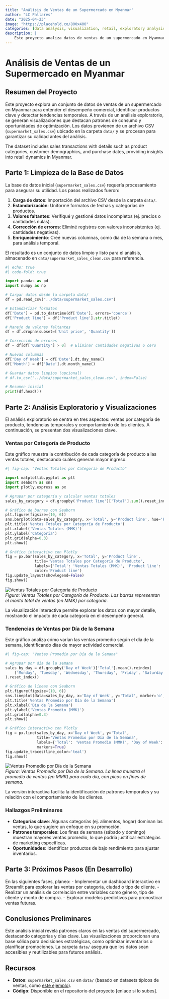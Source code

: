 ```yaml
---
title: "Análisis de Ventas de un Supermercado en Myanmar"
author: "LC Pallares"
date: "2025-04-23"
image: "https://placehold.co/800x400"
categories: [data analysis, visualization, retail, exploratory analysis]
description: |
    Este proyecto analiza datos de ventas de un supermercado en Myanmar para identificar patrones en el comportamiento de compra, productos más vendidos y tendencias temporales, utilizando visualizaciones interactivas y análisis exploratorio.
---
```


# Análisis de Ventas de un Supermercado en Myanmar

## Resumen del Proyecto

Este proyecto explora un conjunto de datos de ventas de un supermercado en Myanmar para entender el desempeño comercial, identificar productos clave y detectar tendencias temporales. A través de un análisis exploratorio, se generan visualizaciones que destacan patrones de consumo y oportunidades de optimización. Los datos provienen de un archivo CSV (`supermarket_sales.csv`) ubicado en la carpeta `data/` y se procesan para garantizar su calidad antes del análisis.

The dataset includes sales transactions with details such as product categories, customer demographics, and purchase dates, providing insights into retail dynamics in Myanmar.

## Parte 1: Limpieza de la Base de Datos

La base de datos inicial (`supermarket_sales.csv`) requería procesamiento para asegurar su utilidad. Los pasos realizados fueron:

1. **Carga de datos**: Importación del archivo CSV desde la carpeta `data/`.
2. **Estandarización**: Uniformé formatos de fechas y categorías de productos.
3. **Valores faltantes**: Verifiqué y gestioné datos incompletos (ej. precios o cantidades nulas).
4. **Corrección de errores**: Eliminé registros con valores inconsistentes (ej. cantidades negativas).
5. **Enriquecimiento**: Creé nuevas columnas, como día de la semana o mes, para análisis temporal.

El resultado es un conjunto de datos limpio y listo para el análisis, almacenado en `data/supermarket_sales_clean.csv` para referencia.

```python
#| echo: true
#| code-fold: true

import pandas as pd
import numpy as np

# Cargar datos desde la carpeta data/
df = pd.read_csv("../data/supermarket_sales.csv")

# Estandarizar formatos
df['Date'] = pd.to_datetime(df['Date'], errors='coerce')
df['Product line'] = df['Product line'].str.title()

# Manejo de valores faltantes
df = df.dropna(subset=['Unit price', 'Quantity'])

# Corrección de errores
df = df[df['Quantity'] > 0]  # Eliminar cantidades negativas o cero

# Nuevas columnas
df['Day of Week'] = df['Date'].dt.day_name()
df['Month'] = df['Date'].dt.month_name()

# Guardar datos limpios (opcional)
# df.to_csv("../data/supermarket_sales_clean.csv", index=False)

# Resumen inicial
print(df.head())
```

## Parte 2: Análisis Exploratorio y Visualizaciones

El análisis exploratorio se centra en tres aspectos: ventas por categoría de producto, tendencias temporales y comportamiento de los clientes. A continuación, se presentan dos visualizaciones clave.

### Ventas por Categoría de Producto

Este gráfico muestra la contribución de cada categoría de producto a las ventas totales, destacando cuáles generan mayor ingreso.

```python
#| fig-cap: "Ventas Totales por Categoría de Producto"

import matplotlib.pyplot as plt
import seaborn as sns
import plotly.express as px

# Agrupar por categoría y calcular ventas totales
sales_by_category = df.groupby('Product line')['Total'].sum().reset_index()

# Gráfico de barras con Seaborn
plt.figure(figsize=(10, 6))
sns.barplot(data=sales_by_category, x='Total', y='Product line', hue='Product line', palette='Blues_d')
plt.title('Ventas Totales por Categoría de Producto')
plt.xlabel('Ventas Totales (MMK)')
plt.ylabel('Categoría')
plt.grid(alpha=0.3)
plt.show()

# Gráfico interactivo con Plotly
fig = px.bar(sales_by_category, x='Total', y='Product line', 
             title='Ventas Totales por Categoría de Producto',
             labels={'Total': 'Ventas Totales (MMK)', 'Product line': 'Categoría'},
             color='Product line')
fig.update_layout(showlegend=False)
fig.show()
```

![Ventas Totales por Categoría de Producto](https://placehold.co/800x400)  
*Figura: Ventas Totales por Categoría de Producto. Las barras representan el monto total de ventas (en MMK) por categoría.*

La visualización interactiva permite explorar los datos con mayor detalle, mostrando el impacto de cada categoría en el desempeño general.

### Tendencias de Ventas por Día de la Semana

Este gráfico analiza cómo varían las ventas promedio según el día de la semana, identificando días de mayor actividad comercial.

```python
#| fig-cap: "Ventas Promedio por Día de la Semana"

# Agrupar por día de la semana
sales_by_day = df.groupby('Day of Week')['Total'].mean().reindex(
    ['Monday', 'Tuesday', 'Wednesday', 'Thursday', 'Friday', 'Saturday', 'Sunday']
).reset_index()

# Gráfico de líneas con Seaborn
plt.figure(figsize=(10, 6))
sns.lineplot(data=sales_by_day, x='Day of Week', y='Total', marker='o', color='teal')
plt.title('Ventas Promedio por Día de la Semana')
plt.xlabel('Día de la Semana')
plt.ylabel('Ventas Promedio (MMK)')
plt.grid(alpha=0.3)
plt.show()

# Gráfico interactivo con Plotly
fig = px.line(sales_by_day, x='Day of Week', y='Total', 
              title='Ventas Promedio por Día de la Semana',
              labels={'Total': 'Ventas Promedio (MMK)', 'Day of Week': 'Día'},
              markers=True)
fig.update_traces(line_color='teal')
fig.show()
```

![Ventas Promedio por Día de la Semana](https://placehold.co/800x400)  
*Figura: Ventas Promedio por Día de la Semana. La línea muestra el promedio de ventas (en MMK) para cada día, con picos en fines de semana.*

La versión interactiva facilita la identificación de patrones temporales y su relación con el comportamiento de los clientes.

### Hallazgos Preliminares
- **Categorías clave**: Algunas categorías (ej. alimentos, hogar) dominan las ventas, lo que sugiere un enfoque en su promoción.
- **Patrones temporales**: Los fines de semana (sábado y domingo) muestran mayores ventas promedio, lo que podría justificar estrategias de marketing específicas.
- **Oportunidades**: Identificar productos de bajo rendimiento para ajustar inventarios.

## Parte 3: Próximos Pasos (En Desarrollo)

En las siguientes fases, planeo:
- Implementar un dashboard interactivo en Streamlit para explorar las ventas por categoría, ciudad o tipo de cliente.
- Realizar un análisis de correlación entre variables como género, tipo de cliente y monto de compra.
- Explorar modelos predictivos para pronosticar ventas futuras.

## Conclusiones Preliminares

Este análisis inicial revela patrones claros en las ventas del supermercado, destacando categorías y días clave. Las visualizaciones proporcionan una base sólida para decisiones estratégicas, como optimizar inventarios o planificar promociones. La carpeta `data/` asegura que los datos sean accesibles y reutilizables para futuros análisis.

## Recursos
- **Datos**: `supermarket_sales.csv` en `data/` (basado en datasets típicos de ventas, como [este ejemplo](https://www.kaggle.com/datasets/aungpyiaye/supermarket-sales)).
- **Código**: Disponible en el repositorio del proyecto [enlace si lo subes].